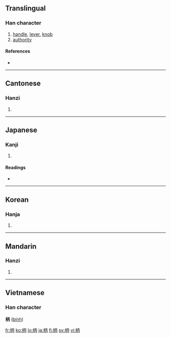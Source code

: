 ==Translingual==

===Han character===
{{Han char|rn=75|rad=木|as=05|sn=9|four=4192<sub>7</sub>|canj=木一人月 (DMOB)}}

# [[handle]], [[lever]], [[knob]]
# [[authority]]

====References====
* {{Han ref|kx=0518.080|dkj=14603|dj=0906.090|hdz=21179.020|uh=67C4|ud=26564|bh=AC60|bd=44128}}

----

==Cantonese==

===Hanzi===
{{yue-hanzi|jyut=|y=[[beng3]], [[bing3]]}}

# {{defn|Cantonese}}

----

==Japanese==

===Kanji===
{{ja-kanji|grade=c|rs=木05}}

# {{defn|Japanese}}

====Readings====
* {{ja-readings|on=[[へい]] (''hei''), [[ひょう]] (''hyō''), [[ひ]] (''hi'')|kun=[[え]] (''e''), [[がら]] (''gara''), [[つか]] (''tsuka'')}}

----

==Korean==

===Hanja===
{{ko-hanja|hangeul=[[병]]|eumhun=|rv=byeong|mr=pyŏng|y=pyeng}}

# {{defn|Korean}}

----

==Mandarin==

===Hanzi===
{{cmn-hanzi|pin=[[bǐng]] ([[bing3]])|wg=ping<sup>3</sup>}}

# {{defn|Mandarin}}

----

==Vietnamese==
===Han character===
'''柄''' ([[bính]])

[[fr:柄]]
[[ko:柄]]
[[lo:柄]]
[[ja:柄]]
[[fi:柄]]
[[sv:柄]]
[[vi:柄]]